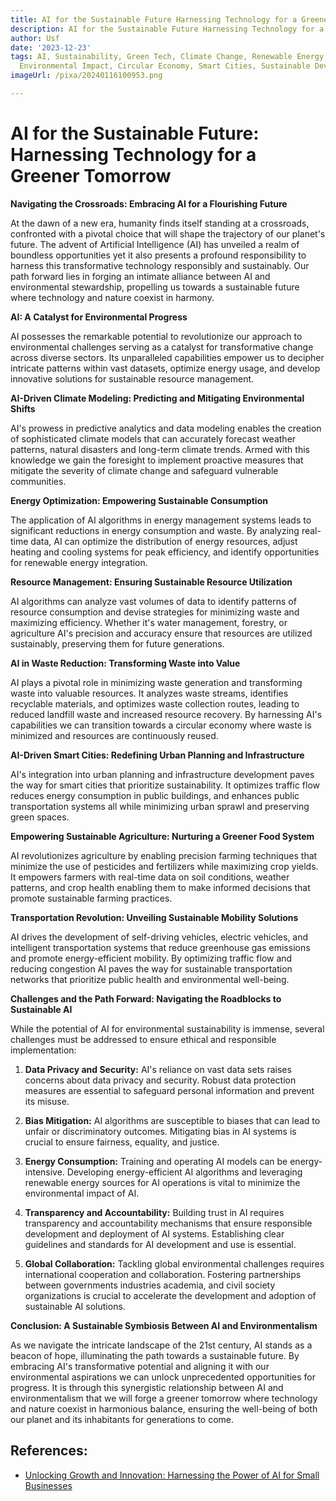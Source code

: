 ```yaml
---
title: AI for the Sustainable Future Harnessing Technology for a Greener Tomorrow
description: AI for the Sustainable Future Harnessing Technology for a Greener Tomorrow
author: Usf
date: '2023-12-23'
tags: AI, Sustainability, Green Tech, Climate Change, Renewable Energy, Energy Efficiency,
  Environmental Impact, Circular Economy, Smart Cities, Sustainable Development
imageUrl: /pixa/20240116100953.png

---
```

# AI for the Sustainable  Future: Harnessing Technology  for a Greener Tomorrow

**Navigating the Crossroads: Embracing AI for a Flourishing Future**

At the dawn of a new era,  humanity finds itself standing at a crossroads, confronted with a pivotal choice that will shape the trajectory of our planet's future.  The advent of Artificial Intelligence (AI) has unveiled a realm of boundless opportunities yet it also  presents a profound responsibility to  harness this transformative technology responsibly and sustainably. Our path forward  lies in forging  an intimate  alliance between AI and environmental stewardship, propelling us towards a sustainable future where  technology and nature  coexist in  harmony.

**AI: A Catalyst for Environmental Progress**

AI possesses the remarkable potential  to revolutionize our approach to environmental challenges serving as a catalyst  for transformative change across diverse sectors. Its unparalleled capabilities empower us to decipher intricate patterns  within  vast datasets, optimize energy  usage, and develop  innovative solutions for sustainable resource management.

**AI-Driven Climate Modeling: Predicting and  Mitigating Environmental Shifts**

AI's prowess in predictive analytics and data modeling enables the creation of sophisticated  climate models that can accurately forecast weather patterns, natural  disasters and long-term climate  trends. Armed with this knowledge we gain the foresight to implement proactive measures  that mitigate the severity of  climate change and safeguard vulnerable communities.

**Energy Optimization: Empowering Sustainable  Consumption**

The application of AI algorithms in energy management systems leads to significant reductions  in energy  consumption and waste. By analyzing real-time  data, AI  can optimize the distribution of energy resources, adjust heating and cooling systems for peak efficiency, and identify opportunities for renewable energy integration.

**Resource Management: Ensuring Sustainable  Resource Utilization**

AI algorithms can analyze vast volumes of data to identify patterns of  resource consumption and devise strategies for minimizing waste  and maximizing efficiency. Whether it's water management, forestry, or agriculture AI's precision and accuracy ensure that resources are utilized sustainably, preserving them  for future generations.

**AI in Waste Reduction: Transforming Waste into Value**

AI plays a pivotal role in minimizing waste generation and transforming waste into  valuable resources. It analyzes waste streams, identifies recyclable materials, and optimizes waste  collection routes, leading to reduced landfill  waste and increased resource recovery. By harnessing AI's capabilities we can  transition towards a circular economy where waste is minimized and resources are continuously reused.

**AI-Driven Smart Cities: Redefining  Urban Planning  and Infrastructure**

AI's integration into urban planning  and infrastructure development  paves the way for smart  cities that prioritize sustainability. It optimizes traffic flow reduces energy consumption in public buildings, and enhances public transportation  systems all while minimizing urban  sprawl and preserving green spaces.

**Empowering Sustainable Agriculture: Nurturing a Greener Food System**

AI revolutionizes agriculture by enabling precision  farming techniques that minimize the use of pesticides and  fertilizers while maximizing  crop yields. It  empowers farmers with real-time data on soil conditions, weather patterns, and crop health enabling them to make informed decisions that promote sustainable farming practices.

**Transportation Revolution: Unveiling Sustainable Mobility Solutions**

AI drives the development of self-driving vehicles, electric  vehicles, and intelligent transportation systems that reduce greenhouse gas emissions and promote energy-efficient mobility.  By optimizing traffic flow and reducing congestion AI paves the way for sustainable transportation networks that prioritize public health  and environmental  well-being.

**Challenges  and the Path Forward:  Navigating the Roadblocks to Sustainable AI**

While the potential of  AI for environmental sustainability is immense, several challenges must be addressed to ensure ethical  and responsible implementation:

1. **Data Privacy and Security:** AI's reliance on vast data sets raises concerns about data  privacy and  security.  Robust data protection measures are essential to safeguard personal information and prevent its misuse.

2. **Bias Mitigation:** AI algorithms are  susceptible to biases that can lead to unfair or discriminatory outcomes. Mitigating bias in AI  systems  is crucial to ensure fairness, equality,  and justice.

3. **Energy Consumption:** Training and operating AI models can be energy-intensive. Developing energy-efficient AI algorithms  and leveraging renewable energy sources for AI operations is vital to minimize the environmental impact of  AI.

4. **Transparency and Accountability:** Building trust in AI requires transparency  and accountability mechanisms that ensure responsible development and deployment of AI systems. Establishing clear guidelines and standards for AI development and use is essential.

5.  **Global  Collaboration:** Tackling global environmental challenges requires international cooperation and collaboration. Fostering partnerships between governments industries academia, and civil society  organizations is crucial to accelerate the development and adoption of sustainable AI solutions.

**Conclusion: A  Sustainable Symbiosis Between AI and Environmentalism**

As we navigate the intricate landscape of the 21st century, AI stands as a beacon of hope, illuminating the path towards a sustainable future. By embracing AI's transformative potential  and aligning it with our environmental aspirations we can unlock unprecedented opportunities for progress. It is through  this synergistic relationship between AI and environmentalism  that we  will  forge  a greener tomorrow where technology and nature coexist in harmonious balance, ensuring the well-being of both  our planet and its inhabitants  for generations to come.

## References:
- [Unlocking Growth and Innovation: Harnessing the Power of AI for Small Businesses](https://www.linkedin.com/pulse/unlocking-growth-innovation-harnessing-power-ai-small-businesses)
